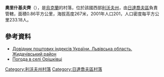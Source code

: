 {{coord|49|30|7|N|24|20|9|E|scale:100000|display=title}}

'''奧里什基夫齊'''（{{lang-uk|Орішківці}}），是[[烏克蘭|烏克蘭]]的村落，位於該國西部[[利沃夫州|利沃夫州]]，由[[日達喬夫區|日達喬夫區]]負責管轄，面積0.86平方公里，海拔高度267米，2001年人口201，人口密度每平方公里233.18人。

==參考資料==
*[http://www.uaidx.com/13/282/index Довідник поштових індексів України. Львівська область. Жидачівський район] {{Wayback|url=http://www.uaidx.com/13/282/index |date=20160909184734 }}
* [http://weather.in.ua/ua/l'vovskaja/19088 Погода в селі Орішківці] {{Wayback|url=http://weather.in.ua/ua/l'vovskaja/19088 |date=20160305102328 }}

{{DEFAULTSORT:Орішківці}}
[[Category:利沃夫州村落|Category:利沃夫州村落]]
[[Category:日達喬夫區村落|Category:日達喬夫區村落]]


{{Lviv-geo-stub}}